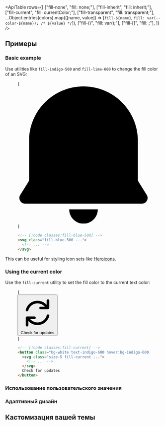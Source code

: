 

<ApiTable
  rows={[
    ["fill-none", "fill: none;"],
    ["fill-inherit", "fill: inherit;"],
    ["fill-current", "fill: currentColor;"],
    ["fill-transparent", "fill: transparent;"],
    ...Object.entries(colors).map(([name, value]) => [`fill-${name}`, `fill: var(--color-${name}); /* ${value} */`]),
    ["fill-(<custom-property>)", "fill: var(<custom-property>);"],
    ["fill-[<color>]", "fill: <color>;"],
  ]}
/>

## Примеры

### Basic example

Use utilities like `fill-indigo-500` and `fill-lime-600` to change the fill color of an SVG:

<Figure>

<Example>
  {
    <div className="flex items-center justify-center">
      <svg className="h-12 fill-blue-500" viewBox="0 0 46 48">
        <path
          fillRule="evenodd"
          clipRule="evenodd"
          d="M23.0002 0C12.5068 0 4.00017 8.50659 4.00017 19V32.5335C4.00017 32.8383 3.9145 33.1371 3.75292 33.3956L0.912672 37.94C0.0801118 39.2721 1.0378 41 2.60867 41H43.3917C44.9625 41 45.9202 39.2721 45.0877 37.94L42.2474 33.3956C42.0858 33.1371 42.0002 32.8383 42.0002 32.5335V19C42.0002 8.50659 33.4936 0 23.0002 0ZM23.0002 48C20.2388 48 18.0002 45.7614 18.0002 43H28.0002C28.0002 45.7614 25.7616 48 23.0002 48Z"
        />
      </svg>
    </div>
  }
</Example>

```html
<!-- [!code classes:fill-blue-500] -->
<svg class="fill-blue-500 ...">
  <!-- ... -->
</svg>
```

</Figure>

This can be useful for styling icon sets like [Heroicons](https://heroicons.com).

### Using the current color

Use the `fill-current` utility to set the fill color to the current text color:

<Figure hint="Hover over the button to see the fill color change">

<Example>
  {
    <div className="flex items-center justify-center">
      <button className="inline-flex gap-2 rounded-md border border-indigo-100 bg-white px-3 py-2 text-sm font-semibold text-indigo-600 shadow-sm transition-colors duration-150 hover:border-indigo-600 hover:bg-indigo-600 hover:text-white dark:border-transparent">
        <svg viewBox="0 0 20 20" className="size-5 fill-current">
          <path
            d="M15.312 11.424a5.5 5.5 0 0 1-9.201 2.466l-.312-.311h2.433a.75.75 0 0 0 0-1.5H3.989a.75.75 0 0 0-.75.75v4.242a.75.75 0 0 0 1.5 0v-2.43l.31.31a7 7 0 0 0 11.712-3.138.75.75 0 0 0-1.449-.39Zm1.23-3.723a.75.75 0 0 0 .219-.53V2.929a.75.75 0 0 0-1.5 0V5.36l-.31-.31A7 7 0 0 0 3.239 8.188a.75.75 0 1 0 1.448.389A5.5 5.5 0 0 1 13.89 6.11l.311.31h-2.432a.75.75 0 0 0 0 1.5h4.243a.75.75 0 0 0 .53-.219Z"
            fillRule="evenodd"
            clipRule="evenodd"
          />
        </svg>
        Check for updates
      </button>
    </div>
  }
</Example>

```html
<!-- [!code classes:fill-current] -->
<button class="bg-white text-indigo-600 hover:bg-indigo-600 hover:text-white ...">
  <svg class="size-5 fill-current ...">
    <!-- ... -->
  </svg>
  Check for updates
</button>
```

</Figure>

### Использование пользовательского значения

<UsingACustomValue element="svg" utility="fill" name="fill color" value="#243c5a" variable="fill-color" />

### Адаптивный дизайн

<ResponsiveDesign element="svg" property="fill" defaultClass="fill-cyan-500" featuredClass="fill-cyan-700" />

## Кастомизация вашей темы

<CustomizingYourThemeColors element="svg" utility="fill" />
